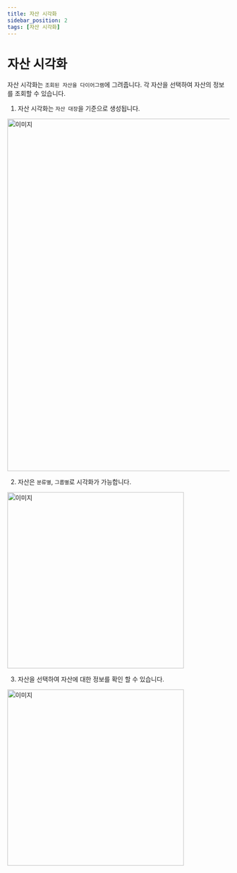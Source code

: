 ```yaml
---
title: 자산 시각화
sidebar_position: 2
tags: [자산 시각화]
---
```



# 자산 시각화

자산 시각화는 `조회된 자산을 다이어그램`에 그려줍니다.
각 자산을 선택하여 자산의 정보를 조회할 수 있습니다.

1. 자산 시각화는 `자산 대장`을 기준으로 생성됩니다.

<img width="800" src={assetview} alt="이미지" />

<p></p>

2. 자산은 `분류별`, `그룹별`로 시각화가 가능합니다.

<img width="400" src={assetcategory} alt="이미지" />

<p></p>

3. 자산을 선택하여 자산에 대한 정보를 확인 할 수 있습니다.

<img width="400" src={assetdetail} alt="이미지" />

<p></p>
